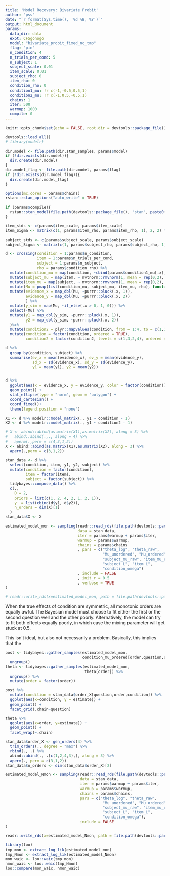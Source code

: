 ---
title: 'Model Recovery: Bivariate Probit'
author: "pss"
date: "`r format(Sys.time(), '%d %B, %Y')`"
output: html_document
params:
  data_dir: data
  expt: CFSgonogo
  model: "bivariate_probit_fixed_nc_tmp"
  flag: "pin"
  n_condition: 4
  n_trials_per_cond: 5
  n_subject: 1
  subject_scale: 0.01
  item_scale: 0.01
  subject_rho: 0
  item_rho: 0
  condition_rho: 0
  condition1_mu: !r c(-1,-0.5,0.5,1)
  condition2_mu: !r c(-1,0.5,-0.5,1)
  chains: 1
  iter: 500
  warmup: 1000
  compile: 0
---

```{r setup, include=FALSE, warning=FALSE}
knitr::opts_chunk$set(echo = FALSE, root.dir = devtools::package_file(), message = FALSE, warning = FALSE, fig.width = 7, fig.asp = 1, cache = FALSE, cache.path = paste0(file.path(devtools::package_file(), "output", "cache", params$model, params$flag, params$participant), .Platform$file.sep), fig.path = paste0(file.path(devtools::package_file(), "output", "figures", params$model, params$flag), .Platform$file.sep) )

devtools::load_all()
# library(modelr)

dir.model <- file.path(dir.stan_samples, params$model)
if (!dir.exists(dir.model)){
  dir.create(dir.model)
}
dir.model_flag <- file.path(dir.model, params$flag)
if (!dir.exists(dir.model_flag)){
  dir.create(dir.model_flag)
}

options(mc.cores = params$chains)
rstan::rstan_options("auto_write" = TRUE)

if (params$compile){
  rstan::stan_model(file.path(devtools::package_file(), "stan", paste0(params$model, ".stan")))
}

item_stds <- c(params$item_scale, params$item_scale)
item_Sigma <- matrix(c(1, params$item_rho, params$item_rho, 1), 2, 2) * (item_stds %*% t(item_stds))

subject_stds <- c(params$subject_scale, params$subject_scale)
subject_Sigma <- matrix(c(1, params$subject_rho, params$subject_rho, 1), 2, 2) * (subject_stds %*% t(subject_stds))

d <- crossing(condition = 1:params$n_condition,
              item = 1:params$n_trials_per_cond,
              subject = 1:params$n_subject,
              rho = params$condition_rho) %>%
  mutate(condition_mu = map(condition, ~cbind(params$condition1_mu[.x], params$condition2_mu[.x]))) %>%
  mutate(subject_mu = map(item, ~ mvtnorm::rmvnorm(1, mean = rep(0,2), sigma = subject_Sigma))) %>%
  mutate(item_mu = map(subject, ~ mvtnorm::rmvnorm(1, mean = rep(0,2), sigma = item_Sigma))) %>%
  mutate(Mu = pmap(list(condition_mu, subject_mu, item_mu, rho), function(a,b,c,d) mvtnorm::rmvnorm(1, mean = a + b + c, sigma = matrix(c(1, d, d, 1), 2, 2)) )) %>%
  mutate(evidence_x = map_dbl(Mu, ~purrr::pluck(.x, 1)),
         evidence_y = map_dbl(Mu, ~purrr::pluck(.x, 2))
         ) %>%
  mutate(y_sim = map(Mu, ~if_else(.x > 0, 1, 0))) %>%
  select(-Mu) %>%
  mutate(y1 = map_dbl(y_sim, ~purrr::pluck(.x, 1)),
         y2 = map_dbl(y_sim, ~purrr::pluck(.x, 2))
  )%>%
  mutate(condition2 = plyr::mapvalues(condition, from = 1:4, to = c(1,3,2,4))) %>%
  mutate(condition = factor(condition, ordered = TRUE),
         condition2 = factor(condition2, levels = c(1,3,2,4), ordered = TRUE))

```

```{r}

d %>%
  group_by(condition, subject) %>%
  summarise(ev_x = mean(evidence_x), ev_y = mean(evidence_y),
            sd_x = sd(evidence_x), sd_y = sd(evidence_y),
            y1 = mean(y1), y2 = mean(y2))



```



```{r, plot_data}

d %>%
  ggplot(aes(x = evidence_x, y = evidence_y, color = factor(condition))) +
  geom_point() +
  stat_ellipse(type = "norm", geom = "polygon") +
  coord_cartesian() +
  coord_fixed()+
  theme(legend.position = "none")

```

```{r monotonic}
X1 <- d %>% modelr::model_matrix(., y1 ~ condition - 1)
X2 <- d %>% modelr::model_matrix(., y1 ~ condition2 - 1)

# X <- abind::abind(as.matrix(X1),as.matrix(X2), along = 3) %>%
#   abind::abind(.,., along = 4) %>%
#   aperm(.,perm = c(4,3,1,2))
X <- abind::abind(as.matrix(X1),as.matrix(X2), along = 3) %>%
  aperm(.,perm = c(3,1,2))

stan_data <- d %>%
  select(condition, item, y1, y2, subject) %>%
  mutate(condition = factor(condition),
         item = factor(item),
         subject = factor(subject)) %>%
  tidybayes::compose_data() %>%
  c(.,
    D = 2,
    priors = list(c(1, 2, 4, 2, 1, 2, 1)),
    y  = list(cbind(d$y1, d$y2)),
    n_orders = dim(X)[1]
  )
stan_data$X <- X

estimated_model_mon <- sampling(readr::read_rds(file.path(devtools::package_file(), "stan", paste0(params$model, ".rds"))), 
                                data = stan_data, 
                                iter = params$warmup + params$iter,
                                warmup = params$warmup,
                                chains = params$chains
                                , pars = c("theta_log", "theta_raw", 
                                           "Mu_unordered", "Mu_ordered",
                                           "subject_mu_raw", "item_mu_raw", "subject_mu", "item_mu",
                                           "subject_L", "item_L",
                                           "condition_omega")
                                , include = FALSE
                                , init_r = 0.5
                                , verbose = TRUE
)

# readr::write_rds(x=estimated_model_mon, path = file.path(devtools::package_file(), "output", "data", params$model, params$flag, "data_mon.rds"))

```


When the true effects of condition are symmetric, all monotonic orders are equally awful. The Bayesian model must choose to fit either the first or the second question well and the other poorly. Alternatively, the model can try to fit both effects equally poorly, in which case the mixing parameter will get stuck at 0.5.

This isn't ideal, but also not necessarily a problem. Basically, this implies that the 

```{r}

post <- tidybayes::gather_samples(estimated_model_mon,
                                  condition_mu_ordered[order,question,condition]) %>%
  ungroup()
theta <- tidybayes::gather_samples(estimated_model_mon,
                                   theta[order]) %>%
  ungroup() %>%
  mutate(order = factor(order))

post %>%
  mutate(condition = stan_data$order_X[question,order,condition]) %>%
  ggplot(aes(x=condition, y = estimate)) +
  geom_point() +
  facet_grid(.chain~question)

theta %>%
  ggplot(aes(x=order, y=estimate)) +
  geom_point() +
  facet_wrap(~.chain)
```



```{r, non-monotonic}
stan_data$order_X <- gen_orders(4) %>%
  trim_orders(., degree = "max") %>%
  rbind(., .) %>%
  abind::abind(., .[c(1,2,4,3),], along = 3) %>%
  aperm(., perm = c(3,1,2))
stan_data$n_orders <- dim(stan_data$order_X)[2]

estimated_model_Nmon <- sampling(readr::read_rds(file.path(devtools::package_file(), "stan", paste0(params$model, ".rds"))), 
                                 data = stan_data, 
                                 iter = params$warmup + params$iter,
                                 warmup = params$warmup,
                                 chains = params$chains,
                                 pars = c("theta_log", "theta_raw",
                                           "Mu_unordered", "Mu_ordered",
                                           "subject_mu_raw", "item_mu_raw", "subject_mu", "item_mu",
                                           "subject_L", "item_L",
                                           "condition_omega"),
                                 include = FALSE
)

readr::write_rds(x=estimated_model_Nmon, path = file.path(devtools::package_file(), "output", "data", params$model, params$flag, "data_Nmon.rds"))

```


```{r}
library(loo)
tmp_mon <- extract_log_lik(estimated_model_mon)
tmp_Nmon <- extract_log_lik(estimated_model_Nmon)
mon_waic <- loo::waic(tmp_mon)
nmon_waic <- loo::waic(tmp_Nmon)
loo::compare(mon_waic, nmon_waic)
```


